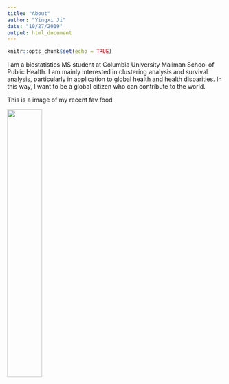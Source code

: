 ```yaml
---
title: "About"
author: "Yingxi Ji"
date: "10/27/2019"
output: html_document
---
```


```r
knitr::opts_chunk$set(echo = TRUE)
```

I am a biostatistics MS student at Columbia University Mailman School of Public Health. I am mainly interested in clustering analysis and survival analysis, particularly in application to global health and health disparities. In this way, I want to be a global citizen who can contribute to the world. 


This is a image of my recent fav food 

<img src="image.jpeg" style="width:40%">
